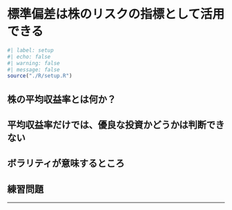 # 標準偏差は株のリスクの指標として活用できる
```r
#| label: setup
#| echo: false
#| warning: false
#| message: false
source("./R/setup.R")
```

## 株の平均収益率とは何か？

## 平均収益率だけでは、優良な投資かどうかは判断できない

## ボラリティが意味するところ

## 練習問題 {.unnumbered}


---
